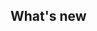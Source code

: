 

## What's new

<div className="bx--row" id="homepage-cards">
<Column colMd={4} colLg={4}>
    <ResourceCard
      subTitle="Carbon Design System"
      title="Where to begin and what Carbon for IBM Products is based upon and integrates with"
      href="https://www.carbondesignsystem.com"
      color="dark"
    >
    </ResourceCard>
</Column>
<Column colMd={4} colLg={4}>
    <ResourceCard
      subTitle="Coming soon"
      title="Get up-to-date with the latest Pattern Education on YourLearning"
      color="dark"
      disabled
      >
      </ResourceCard>
</Column>
<Column colMd={4} colLg={4}>
    <ResourceCard
      subTitle="Carbon for IBM Products"
      title="Check out the new Carbon for IBM Products launch / promo video"
      href="/overview/video"
      color="dark"      
      >
      </ResourceCard>
</Column>
</div>
